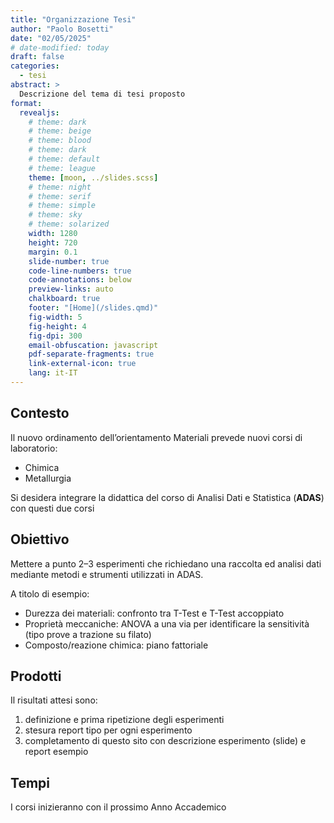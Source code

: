 ```yaml
---
title: "Organizzazione Tesi"
author: "Paolo Bosetti"
date: "02/05/2025"
# date-modified: today
draft: false
categories: 
  - tesi
abstract: >
  Descrizione del tema di tesi proposto
format: 
  revealjs:
    # theme: dark
    # theme: beige
    # theme: blood
    # theme: dark
    # theme: default
    # theme: league
    theme: [moon, ../slides.scss]
    # theme: night
    # theme: serif
    # theme: simple
    # theme: sky
    # theme: solarized
    width: 1280
    height: 720
    margin: 0.1
    slide-number: true
    code-line-numbers: true
    code-annotations: below
    preview-links: auto
    chalkboard: true
    footer: "[Home](/slides.qmd)"
    fig-width: 5
    fig-height: 4
    fig-dpi: 300
    email-obfuscation: javascript
    pdf-separate-fragments: true
    link-external-icon: true
    lang: it-IT
---
```


## Contesto

Il nuovo ordinamento dell'orientamento Materiali prevede nuovi corsi di laboratorio:

* Chimica
* Metallurgia

Si desidera integrare la didattica del corso di Analisi Dati e Statistica (**ADAS**) con questi due corsi


## Obiettivo

Mettere a punto 2--3 esperimenti che richiedano una raccolta ed analisi dati mediante metodi e strumenti utilizzati in ADAS.

A titolo di esempio:

* Durezza dei materiali: confronto tra T-Test e T-Test accoppiato
* Proprietà meccaniche: ANOVA a una via per identificare la sensitività (tipo prove a trazione su filato)
* Composto/reazione chimica: piano fattoriale


## Prodotti

Il risultati attesi sono:

1. definizione e prima ripetizione degli esperimenti
2. stesura report tipo per ogni esperimento
3. completamento di questo sito con descrizione esperimento (slide) e report esempio


## Tempi

I corsi inizieranno con il prossimo Anno Accademico